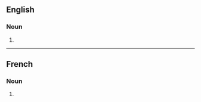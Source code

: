 ==English==

===Noun===
{{head|en|noun form}}

# {{plural of|en|plaquette}}

----

==French==

===Noun===
{{head|fr|noun plural form|g=f}}

# {{plural of|fr|plaquette}}